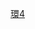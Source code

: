 {{rint|taipei|Y}} [[環狀線 (台北捷運)#南北環段|{{color|#888|北環段}}]]<noinclude>
[[Category:台北捷運線路名|環4]]
</noinclude>
